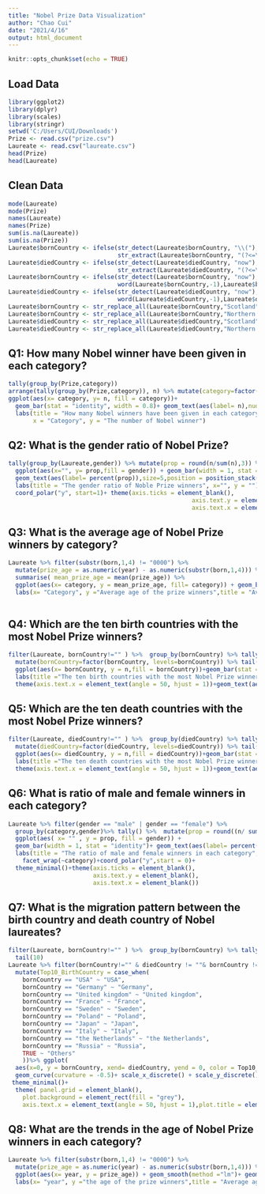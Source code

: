 ```yaml
---
title: "Nobel Prize Data Visualization"
author: "Chao Cui"
date: "2021/4/16"
output: html_document
---
```


```r
knitr::opts_chunk$set(echo = TRUE)
```

## Load Data

```r
library(ggplot2)
library(dplyr)
library(scales)
library(stringr)
setwd('C:/Users/CUI/Downloads')
Prize <- read.csv("prize.csv")
Laureate <- read.csv("laureate.csv")
head(Prize) 
head(Laureate) 
```
## Clean Data
```r
mode(Laureate)
mode(Prize)
names(Laureate)
names(Prize)
sum(is.na(Laureate))
sum(is.na(Prize))
Laureate$bornCountry <- ifelse(str_detect(Laureate$bornCountry, "\\("), 
                               str_extract(Laureate$bornCountry, "(?<=\\().+?(?=\\))"),Laureate$bornCountry)
Laureate$diedCountry <- ifelse(str_detect(Laureate$diedCountry, "now"), 
                               str_extract(Laureate$diedCountry, "(?<=\\().*?(?=\\))"),Laureate$diedCountry)
Laureate$bornCountry <- ifelse(str_detect(Laureate$bornCountry, "now"), 
                               word(Laureate$bornCountry,-1),Laureate$bornCountry)
Laureate$diedCountry <- ifelse(str_detect(Laureate$diedCountry, "now"), 
                               word(Laureate$diedCountry,-1),Laureate$diedCountry)
Laureate$bornCountry <- str_replace_all(Laureate$bornCountry,"Scotland","United Kingdom")
Laureate$bornCountry <- str_replace_all(Laureate$bornCountry,"Northern Ireland","United Kingdom")
Laureate$diedCountry <- str_replace_all(Laureate$diedCountry,"Scotland","United Kingdom")
Laureate$diedCountry <- str_replace_all(Laureate$diedCountry,"Northern Ireland","United Kingdom")
```

## Q1: How many Nobel winner have been given in each category?
```r
tally(group_by(Prize,category))
arrange(tally(group_by(Prize,category)), n) %>% mutate(category=factor(category, levels=category)) %>%
ggplot(aes(x= category, y= n, fill = category))+ 
  geom_bar(stat = "identity", width = 0.8)+ geom_text(aes(label= n),nudge_y = 10) + 
  labs(title = "How many Nobel winners have been given in each category?", 
       x = "Category", y = "The number of Nobel winner")

```

## Q2: What is the gender ratio of Nobel Prize?

```r
tally(group_by(Laureate,gender)) %>% mutate(prop = round(n/sum(n),3)) %>%
  ggplot(aes(x="", y= prop,fill = gender)) + geom_bar(width = 1, stat = "identity")+ 
  geom_text(aes(label= percent(prop)),size=5,position = position_stack(vjust = 0.5))+ 
  labs(title = "The gender ratio of Noble Prize winners", x="", y = "")+
  coord_polar("y", start=1)+ theme(axis.ticks = element_blank(), 
                                                    axis.text.y = element_blank(),
                                                    axis.text.x = element_blank()) 
```

## Q3: What is the average age of Nobel Prize winners by category?
```r
Laureate %>% filter(substr(born,1,4) != "0000") %>% 
  mutate(prize_age = as.numeric(year) - as.numeric(substr(born,1,4))) %>% group_by(category)%>% 
  summarise( mean_prize_age = mean(prize_age)) %>% 
  ggplot(aes(x= category, y = mean_prize_age, fill= category)) + geom_bar(stat = "identity") +
  labs(x= "Category", y ="Average age of the prize winners",title = "Average age of Nobel Prize winners by category")+geom_text(aes(label= round(mean_prize_age,2)),nudge_y = 2)
   
```

## Q4: Which are the ten birth countries with the most Nobel Prize winners?
```r
filter(Laureate, bornCountry!="" ) %>%  group_by(bornCountry) %>% tally() %>% arrange(n)%>% 
  mutate(bornCountry=factor(bornCountry, levels=bornCountry)) %>% tail(10)%>%
  ggplot(aes(x= bornCountry, y = n,fill = bornCountry))+geom_bar(stat = "identity")+
  labs(title ="The ten birth countries with the most Nobel Prize winners" , x= "Country", y = "The number of Nobel Prize winner")+
  theme(axis.text.x = element_text(angle = 50, hjust = 1))+geom_text(aes(label= n),nudge_y = 10)
```

## Q5: Which are the ten death countries with the most Nobel Prize winners?
```r
filter(Laureate, diedCountry!="" ) %>%  group_by(diedCountry) %>% tally() %>% arrange(n)%>% 
  mutate(diedCountry=factor(diedCountry, levels=diedCountry)) %>% tail(10)%>%
  ggplot(aes(x= diedCountry, y = n,fill = diedCountry))+geom_bar(stat = "identity")+
  labs(title ="The ten death countries with the most Nobel Prize winners" , x= "Country", y = "The number of Nobel Prize winner")+
  theme(axis.text.x = element_text(angle = 50, hjust = 1))+geom_text(aes(label= n),nudge_y = 10) 
```

## Q6: What is ratio of male and female winners in each category?
```r
Laureate %>% filter(gender == "male" | gender == "female") %>% 
  group_by(category,gender)%>% tally() %>%  mutate(prop = round((n/ sum(n)),3))  %>% 
  ggplot(aes( x= "" , y = prop, fill = gender)) +
  geom_bar(width = 1, stat = "identity")+ geom_text(aes(label= percent(prop)),size=5,position = position_stack(vjust = 0.5))+ 
  labs(title = "The ratio of male and female winners in each category", x="", y = "")+
    facet_wrap(~category)+coord_polar("y",start = 0)+
  theme_minimal()+theme(axis.ticks = element_blank(), 
                        axis.text.y = element_blank(),
                        axis.text.x = element_blank()) 
```

## Q7: What is the migration pattern between the birth country and death country of Nobel laureates?
```r
filter(Laureate, bornCountry!="" ) %>%  group_by(bornCountry) %>% tally() %>% arrange(n)%>%
  tail(10) 
Laureate %>% filter(bornCountry!="" & diedCountry != ""& bornCountry != diedCountry)%>%
  mutate(Top10_BirthCountry = case_when(
    bornCountry == "USA" ~ "USA",
    bornCountry == "Germany" ~ "Germany",
    bornCountry == "United kingdom" ~ "United kingdom",
    bornCountry == "France" ~ "France",
    bornCountry == "Sweden" ~ "Sweden",
    bornCountry == "Poland" ~ "Poland",
    bornCountry == "Japan" ~ "Japan",
    bornCountry == "Italy" ~ "Italy",
    bornCountry == "the Netherlands" ~ "the Netherlands",
    bornCountry == "Russia" ~ "Russia",
    TRUE ~ "Others" 
    ))%>% ggplot(
  aes(x=0, y = bornCountry, xend= diedCountry, yend = 0, color = Top10_BirthCountry))+
  geom_curve(curvature = -0.5)+ scale_x_discrete() + scale_y_discrete() +
 theme_minimal()+
  theme( panel.grid = element_blank(),
    plot.background = element_rect(fill = "grey"),
    axis.text.x = element_text(angle = 50, hjust = 1),plot.title = element_text(hjust = 0.45))+ labs( x = "Death Country", y ="Birth Country")+ ggtitle("The migration pattern between the birth country and death country of Nobel laureates")
```

## Q8: What are the trends in the age of Nobel Prize winners in each category?
```r
Laureate %>% filter(substr(born,1,4) != "0000") %>% 
  mutate(prize_age = as.numeric(year) - as.numeric(substr(born,1,4))) %>% group_by(category)%>% 
  ggplot(aes(x= year, y = prize_age)) + geom_smooth(method ="lm")+ geom_point()+
  labs(x= "year", y ="the age of the prize winners",title = "Average age of Nobel Prize winners by category")+facet_wrap(~category)+scale_x_continuous(breaks = seq(1900, 2016, 20))
```
